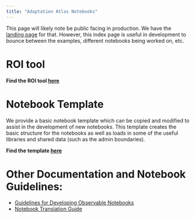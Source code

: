 ```yaml
---
title: "Adaptation Atlas Notebooks"
---
```


This page will likely note be public facing in production. We have the
[landing page](https://adaptationatlas.cgiar.org) for that. However, this index
page is useful in development to bounce between the examples, different
notebooks being worked on, etc.

# ROI tool

**Find the ROI tool [here](/notebooks/roi/economicReturns.qmd)**

# Notebook Template

We provide a basic notebook template which can be copied and modified to assist
in the development of new notebooks. This template creates the basic structure
for the notebooks as well as loads in some of the useful libraries and shared
data (such as the admin boundaries).

**Find the template [here](/notebooks/nb_template/notebook_template.qmd)**

# Other Documentation and Notebook Guidelines:

- [Guidelines for Developing Observable Notebooks](/docs/nb_guidelines.qmd)
- [Notebook Translation Guide](/docs/translation.qmd)
